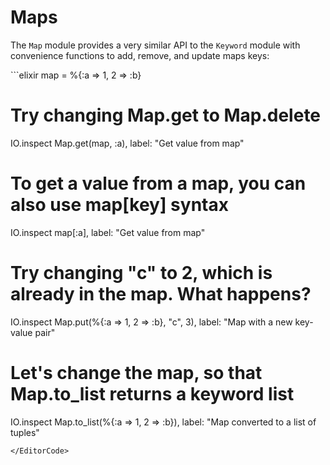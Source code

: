 
# Maps

The `Map` module provides a very similar API to the `Keyword` module with convenience functions to add, remove, and update maps keys:

<EditorCode>
```elixir
map = %{:a => 1, 2 => :b}

# Try changing Map.get to Map.delete
IO.inspect Map.get(map, :a), label: "Get value from map"

# To get a value from a map, you can also use map[key] syntax
IO.inspect map[:a], label: "Get value from map"

# Try changing "c" to 2, which is already in the map. What happens?
IO.inspect Map.put(%{:a => 1, 2 => :b}, "c", 3), label: "Map with a new key-value pair"

# Let's change the map, so that Map.to_list returns a keyword list
IO.inspect Map.to_list(%{:a => 1, 2 => :b}), label: "Map converted to a list of tuples"
```
</EditorCode>
